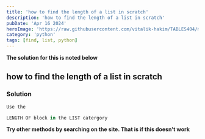 ```yaml
---
title: 'how to find the length of a list in scratch'
description: 'how to find the length of a list in scratch'
pubDate: 'Apr 16 2024'
heroImage: 'https://raw.githubusercontent.com/vitalik-hakim/TABLES404/main/error_b/python.jpg'
category: 'python'
tags: [find, list, python]
---
```


**The solution for this is noted below**

## how to find the length of a list in scratch

### Solution

```python
Use the

LENGTH OF block in the LIST catergory
```

**Try other methods by searching on the site. That is if this doesn't work**
